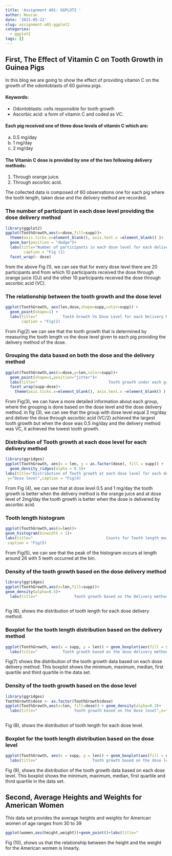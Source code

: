 ```yaml
---
title: 'Assignment A01: GGPLOT2 '
author: Nouran
date: '2021-05-22'
slug: assignment-a01-ggplot2
categories:
  - ggplot2
tags: []
---
```




## First, The Effect of Vitamin C on Tooth Growth in Guinea Pigs

In this blog we are going to show the effect of providing vitamin C on the growth of the odontoblasts of 60 guinea pigs.

#### Keywords:

* Odontoblasts: cells responsible for tooth growth
* Ascorbic acid: a form of vitamin C and coded as VC.


#### Each pig received one of three dose levels of vitamin C which are:

a. 0.5 mg/day
b. 1   mg/day
c. 2   mg/day 


#### The Vitamin C dose is provided by one of the two following delivery methods:

1. Through orange juice.
2. Through ascorbic acid.

The collected data is composed of 60 observations one for each pig where the tooth length, taken dose and the delivery method are recorded.


### The number of participant in each dose level providing the dose delivery method

```r
library(ggplot2)
ggplot(ToothGrowth,aes(x=dose,fill=supp))+
  theme(axis.ticks.x=element_blank(), axis.text.x =element_blank() )+
  geom_bar(position = "dodge")+
  labs(title="Number of participants in each dose level for each delivery method ",x="Dose Level", fill="Delivery Method", subtitle = "", 
        caption = "Fig (1)                                                                               ")+
  facet_wrap(~ dose)
```
from the above Fig (1), we can see that for every dose level there are 20 participants and from which 10 participants received the dose through orange juice (OJ) and the other 10 participants received the dose through ascorbic acid (VC).


### The relationship between the tooth growth and the dose level



```r
ggplot(ToothGrowth, aes(len,dose,shape=supp,color=supp)) + 
  geom_point(shape=1) +
  labs(title="           Tooth Growth Vs Dose Level for each Delivery Method",x="Tooth Length",y="Dose",
       caption = "Fig(2)                                                                                       ")

```
From Fig(2) we can see that the tooth growth that is determined by measuring the tooth length vs the dose level given to each pig providing the delivery method of the dose. 


### Grouping the data based on both the dose and the delivery method
```r
ggplot(ToothGrowth,aes(x=dose,y=len,color=supp))+
  geom_point(shape=1,position="jitter")+
  labs(title="                               Tooth growth under each group",x="Dose Level",y="Tooth Length", caption="Fig(3)                                                                                               ")+
  facet_wrap(supp~dose)+
    theme(axis.ticks.x=element_blank(), axis.text.x =element_blank() )

```
From Fig(3), we can have a more detailed information about each group, where the grouping is done based on the dose level and the dose delivery method. in fig (3), we can see that the group with dose level equal 2 mg/day and deliver the dose through ascorbic acid (VC/2) achieved the largest tooth growth but when the dose was 0.5 mg/day and the delivery method was VC, it achieved the lowest tooth growth.

### Distribution of Tooth growth at each dose level for each delivery method

```r
library(ggridges)
ggplot(ToothGrowth, aes(x = len, y = as.factor(dose), fill = supp)) + 
  geom_density_ridges(alpha = 0.5)+
labs(title="Distribution of Tooth growth at each dose level for each delivery method ",x="Tooth Length",
 y="Dose level",caption = "Fig(4)                                                                                                ")
```
From Fig (4), we can see that at dose level 0.5 and 1 mg/day the tooth growth is better when the delivery method is the orange juice and at dose level of 2mg/day the tooth growth is better when the dose is delivered by ascorbic acid.
 
 
### Tooth length histogram

```r
ggplot(ToothGrowth,aes(x=len))+
geom_histogram(binwidth = 1)+
labs(title="                                Counts for Tooth length measurements ",x="Tooth Length",
 caption = "Fig(5)                                                                                                       ")
```
From Fig(5), we can see that the peak of the histogram occurs at length around 26 with 5 teeth occurred at the bin.


### Density of the tooth growth based on the dose delivery method
```r
library(ggridges)
ggplot(ToothGrowth,aes(x=len,fill=supp))+
geom_density(alpha=0.5)+
  labs(title="                Tooth growth based on the Delivery method",x="Tooth Length",y="Density",fill="Delivery Method", caption = "Fig(6)                                                                                    ")
 


```
Fig (6), shows the distribution of tooth length for each dose delivery method.

### Boxplot for the tooth length distribution based on the delivery method

```r
ggplot(ToothGrowth, aes(x = supp, y = len)) + geom_boxplot(aes(fill = supp))+
  labs(title="           Tooth growth based on the dose delivery method",x="Delivery Method",y="Length",fill="Delivery Method", caption = "Fig(7)                                                                                    ")
```

Fig(7) shows the distribution of the tooth growth data based on each dose delivery method. This boxplot shows the minimum, maximum, median, first quartile and third quartile in the data set.


### Density of the tooth growth based on the dose level
```r
library(ggridges)
ToothGrowth$dose <- as.factor(ToothGrowth$dose)
ggplot(ToothGrowth,aes(x=len, fill=dose)) + geom_density(alpha=0.3)+
  labs(title="                Tooth growth based on the Dose level",x="Tooth Length",y="Density",fill="Dose  Level ",caption = "Fig(8)                                                                                      ")
 
```

Fig (8), shows the distribution of tooth length for each dose level.

### Boxplot for the tooth length distribution based on the dose level

```r
ggplot(ToothGrowth, aes(x = supp, y = len)) + geom_boxplot(aes(fill = dose))+
  labs(title="                        Tooth growth based on the dose level",x="Dose Level",y="Length",fill="Dose Level", caption = "Fig(9)                                                                                    ")
```


Fig (9), shows the distribution of the tooth growth data based on each dose level. This boxplot shows the minimum, maximum, median, first quartile and third quartile in the data set.

## Second, Average Heights and Weights for American Women


This data set provides the average heights and weights for American women of age ranges from 30 to 39

```r
ggplot(women,aes(height,weight))+geom_point()+labs(title="                                                  Height vs weight",x="Height in In ",y="Weight in Ibs", caption = "Fig(10)                                                                                                       ")

```

Fig (10), shows us that the relationship between the height and the weight for the American women is linearly.




